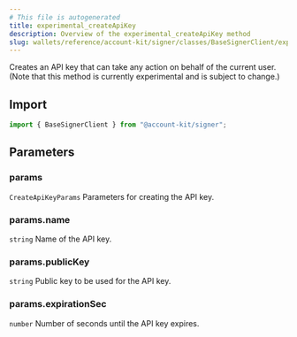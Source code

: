 ```yaml
---
# This file is autogenerated
title: experimental_createApiKey
description: Overview of the experimental_createApiKey method
slug: wallets/reference/account-kit/signer/classes/BaseSignerClient/experimental_createApiKey
---
```


Creates an API key that can take any action on behalf of the current user.
(Note that this method is currently experimental and is subject to change.)

## Import

```ts
import { BaseSignerClient } from "@account-kit/signer";
```

## Parameters

### params

`CreateApiKeyParams`
Parameters for creating the API key.

### params.name

`string`
Name of the API key.

### params.publicKey

`string`
Public key to be used for the API key.

### params.expirationSec

`number`
Number of seconds until the API key expires.

